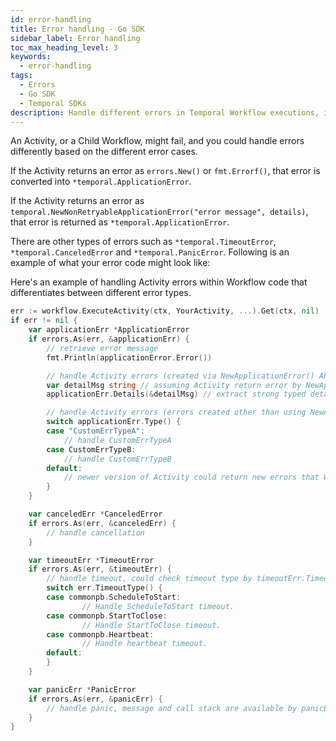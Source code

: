 ```yaml
---
id: error-handling
title: Error handling - Go SDK
sidebar_label: Error handling
toc_max_heading_level: 3
keywords:
  - error-handling
tags:
  - Errors
  - Go SDK
  - Temporal SDKs
description: Handle different errors in Temporal Workflow executions, including *ApplicationError, *TimeoutError, *CanceledError, and *PanicError, using Go code examples.
---
```


An Activity, or a Child Workflow, might fail, and you could handle errors differently based on the different
error cases.

If the Activity returns an error as `errors.New()` or `fmt.Errorf()`, that error is converted into `*temporal.ApplicationError`.

If the Activity returns an error as `temporal.NewNonRetryableApplicationError("error message", details)`, that error is returned as `*temporal.ApplicationError`.

There are other types of errors such as `*temporal.TimeoutError`, `*temporal.CanceledError` and
`*temporal.PanicError`.
Following is an example of what your error code might look like:

Here's an example of handling Activity errors within Workflow code that differentiates between different error types.

```go
err := workflow.ExecuteActivity(ctx, YourActivity, ...).Get(ctx, nil)
if err != nil {
	var applicationErr *ApplicationError
	if errors.As(err, &applicationErr) {
		// retrieve error message
		fmt.Println(applicationError.Error())

		// handle Activity errors (created via NewApplicationError() API)
		var detailMsg string // assuming Activity return error by NewApplicationError("message", true, "string details")
		applicationErr.Details(&detailMsg) // extract strong typed details

		// handle Activity errors (errors created other than using NewApplicationError() API)
		switch applicationErr.Type() {
		case "CustomErrTypeA":
			// handle CustomErrTypeA
		case CustomErrTypeB:
			// handle CustomErrTypeB
		default:
			// newer version of Activity could return new errors that Workflow was not aware of.
		}
	}

	var canceledErr *CanceledError
	if errors.As(err, &canceledErr) {
		// handle cancellation
	}

	var timeoutErr *TimeoutError
	if errors.As(err, &timeoutErr) {
		// handle timeout, could check timeout type by timeoutErr.TimeoutType()
        switch err.TimeoutType() {
        case commonpb.ScheduleToStart:
                // Handle ScheduleToStart timeout.
        case commonpb.StartToClose:
                // Handle StartToClose timeout.
        case commonpb.Heartbeat:
                // Handle heartbeat timeout.
        default:
        }
	}

	var panicErr *PanicError
	if errors.As(err, &panicErr) {
		// handle panic, message and call stack are available by panicErr.Error() and panicErr.StackTrace()
	}
}
```
